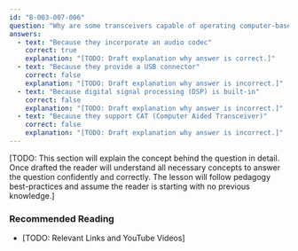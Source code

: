 ```yaml
---
id: "B-003-007-006"
question: "Why are some transceivers capable of operating computer-based digital modes without a separate sound card?"
answers:
  - text: "Because they incorporate an audio codec"
    correct: true
    explanation: "[TODO: Draft explanation why answer is correct.]"
  - text: "Because they provide a USB connector"
    correct: false
    explanation: "[TODO: Draft explanation why answer is incorrect.]"
  - text: "Because digital signal processing (DSP) is built-in"
    correct: false
    explanation: "[TODO: Draft explanation why answer is incorrect.]"
  - text: "Because they support CAT (Computer Aided Transceiver)"
    correct: false
    explanation: "[TODO: Draft explanation why answer is incorrect.]"
---
```


[TODO: This section will explain the concept behind the question in detail. Once drafted the reader will understand all necessary concepts to answer the question confidently and correctly. The lesson will follow pedagogy best-practices and assume the reader is starting with no previous knowledge.]

### Recommended Reading

- [TODO: Relevant Links and YouTube Videos]
